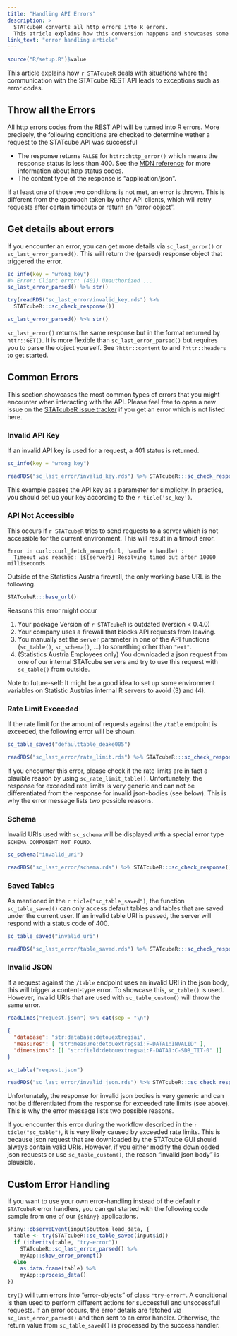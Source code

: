 ```yaml
---
title: "Handling API Errors"
description: >
  STATcubeR converts all http errors into R errors.
  This atricle explains how this conversion happens and showcases some common error messages.
link_text: "error handling article"
---
```


```r
source("R/setup.R")$value
```

This article explains how `r STATcubeR` deals with situations where the communication with the STATcube REST API leads to exceptions such as error codes.

## Throw all the Errors

All http errors codes from the REST API will be turned into R errors.
More precisely, the following conditions are checked to determine wether a request to the STATcube API was successful

* The response returns `FALSE` for `httr::http_error()` which means the response
  status is less than 400. See the [MDN reference] for more information about http status codes.
* The content type of the response is "application/json".

If at least one of those two conditions is not met, an error is thrown.
This is different from the approach taken by other API clients, which will retry requests after certain timeouts or return an "error object".

## Get details about errors

If you encounter an error, you can get more details via `sc_last_error()` or `sc_last_error_parsed()`.
This will return the (parsed) response object that triggered the error.

```r
sc_info(key = "wrong key")
#> Error: Client error: (401) Unauthorized ...
sc_last_error_parsed() %>% str()
```

```r
try(readRDS("sc_last_error/invalid_key.rds") %>%
  STATcubeR:::sc_check_response())
```

```r
sc_last_error_parsed() %>% str()
```

`sc_last_error()` returns the same response but in the format returned by `httr::GET()`.
It is more flexible than `sc_last_error_parsed()` but requires you to parse the object yourself.
See `?httr::content` to and `?httr::headers` to get started.

## Common Errors

This section showcases the most common types of errors that you might encounter when interacting with the API.
Please feel free to open a new issue on the [STATcubeR issue tracker] if you get an error which is not listed here.

### Invalid API Key

If an invalid API key is used for a request, a 401 status is returned.

```r
sc_info(key = "wrong key")
```

```r
readRDS("sc_last_error/invalid_key.rds") %>% STATcubeR:::sc_check_response()
```

This example passes the API key as a parameter for simplicity.
In practice, you should set up your key according to the `r ticle('sc_key')`.

### API Not Accessible

This occurs if `r STATcubeR` tries to send requests to a server which is not accessible for the current environment. This will result in a timout error.

```
Error in curl::curl_fetch_memory(url, handle = handle) : 
  Timeout was reached: [${server}] Resolving timed out after 10000 milliseconds
```

Outside of the Statistics Austria firewall, the only working base URL is the following.

```r
STATcubeR:::base_url()
```

Reasons this error might occur

1. Your package Version of `r STATcubeR` is outdated (version < 0.4.0)
2. Your company uses a firewall that blocks API requests from leaving.
3. You manually set the `server` parameter in one of the API functions (`sc_table()`, `sc_schema()`, ...)
   to something other than `"ext"`.
4. (Statistics Austria Employees only) You downloaded a json request from one of our internal STATcube
   servers and try to use this request with `sc_table()` from outside.
   
Note to future-self: It might be a good idea to set up some environment variables on Statistic Austrias internal R servers to avoid (3) and (4).

### Rate Limit Exceeded

If the rate limit for the amount of requests against the `/table` endpoint is exceeded, the following error will be shown.

```r
sc_table_saved("defaulttable_deake005")
```

```r
readRDS("sc_last_error/rate_limit.rds") %>% STATcubeR:::sc_check_response()
```

If you encounter this error, please check if the rate limits are in fact a plauible reason by using `sc_rate_limit_table()`.
Unfortunately, the response for exceeded rate limits is very generic and can not be differentiated from the response for invalid json-bodies (see below).
This is why the error message lists two possible reasons.

### Schema

Invalid URIs used with `sc_schema` will be displayed with a special error type `SCHEMA_COMPONENT_NOT_FOUND`.

```r
sc_schema("invalid_uri")
```

```r
readRDS("sc_last_error/schema.rds") %>% STATcubeR:::sc_check_response()
```

### Saved Tables

As mentioned in the `r ticle("sc_table_saved")`, the function `sc_table_saved()`
can only access default tables and tables that are saved under the current user.
If an invalid table URI is passed, the server will respond with a status code of 400.

```r
sc_table_saved("invalid_uri")
```

```r
readRDS("sc_last_error/table_saved.rds") %>% STATcubeR:::sc_check_response()
```

### Invalid JSON

If a request against the `/table` endpoint uses an invalid URI in the json body,
this will trigger a content-type error.
To showcase this, `sc_table()` is used. 
However, invalid URIs that are used with `sc_table_custom()` will throw the same error.

```r
readLines("request.json") %>% cat(sep = "\n")
```

```json
{
  "database": "str:database:detouextregsai",
  "measures": [ "str:measure:detouextregsai:F-DATA1:INVALID" ],
  "dimensions": [[ "str:field:detouextregsai:F-DATA1:C-SDB_TIT-0" ]]
}
```

```r
sc_table("request.json")
```

```r
readRDS("sc_last_error/invalid_json.rds") %>% STATcubeR:::sc_check_response()
```

Unfortunately, the response for invalid json bodies is very generic and can not be differentiated from the response for exceeded rate limits (see above).
This is why the error message lists two possible reasons.

If you encounter this error during the workflow described in the `r ticle("sc_table")`, it is very likely caused by exceeded rate limits.
This is because json request that are downloaded by the STATcube GUI should always contain valid URIs.
However, if you either modify the downloaded json requests or use `sc_table_custom()`, the reason "invalid json body" is plausible.

## Custom Error Handling

If you want to use your own error-handling instead of the default `r STATcubeR` error handlers, you can get started with the following code sample from one of our `{shiny}` applications.

```r
shiny::observeEvent(input$button_load_data, {
  table <- try(STATcubeR::sc_table_saved(input$id))
  if (inherits(table, "try-error"))
    STATcubeR::sc_last_error_parsed() %>%
    myApp::show_error_prompt()
  else
    as.data.frame(table) %>%
    myApp::process_data()
})
```

`try()` will turn errors into "error-objects" of class `"try-error"`.
A conditional is then used to perform different actions for successfull and unsccessfull requests.
If an error occurs, the error details are fetched via `sc_last_error_parsed()` and then sent to an error handler.
Otherwise, the return value from `sc_table_saved()` is processed by the success handler.

[MDN reference]: https://developer.mozilla.org/en-US/docs/Web/HTTP/Status?retiredLocale=de
[STATcubeR issue tracker]: https://github.com/statistikat/STATcubeR/issues
